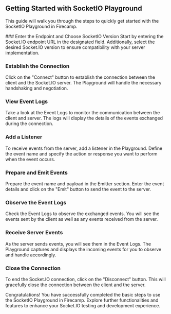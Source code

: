 
## Getting Started with SocketIO Playground
This guide will walk you through the steps to quickly get started with the SocketIO Playground in Firecamp.

<Steps>
### Enter the Endpoint and Choose SocketIO Version
Start by entering the Socket.IO endpoint URL in the designated field. Additionally, select the desired Socket.IO version to ensure compatibility with your server implementation.

### Establish the Connection
Click on the "Connect" button to establish the connection between the client and the Socket.IO server. The Playground will handle the necessary handshaking and negotiation.

### View Event Logs
Take a look at the Event Logs to monitor the communication between the client and server. The logs will display the details of the events exchanged during the connection.

### Add a Listener
To receive events from the server, add a listener in the Playground. Define the event name and specify the action or response you want to perform when the event occurs.

### Prepare and Emit Events
Prepare the event name and payload in the Emitter section. Enter the event details and click on the "Emit" button to send the event to the server.

### Observe the Event Logs
Check the Event Logs to observe the exchanged events. You will see the events sent by the client as well as any events received from the server.

### Receive Server Events
As the server sends events, you will see them in the Event Logs. The Playground captures and displays the incoming events for you to observe and handle accordingly.

### Close the Connection
To end the Socket.IO connection, click on the "Disconnect" button. This will gracefully close the connection between the client and the server.

Congratulations! You have successfully completed the basic steps to use the SocketIO Playground in Firecamp. Explore further functionalities and features to enhance your Socket.IO testing and development experience.

</Steps>